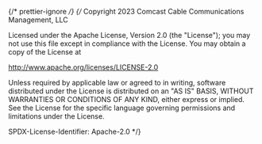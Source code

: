 ﻿{/* prettier-ignore */}
{/*
Copyright 2023 Comcast Cable Communications Management, LLC

Licensed under the Apache License, Version 2.0 (the "License");
you may not use this file except in compliance with the License.
You may obtain a copy of the License at

http://www.apache.org/licenses/LICENSE-2.0

Unless required by applicable law or agreed to in writing, software
distributed under the License is distributed on an "AS IS" BASIS,
WITHOUT WARRANTIES OR CONDITIONS OF ANY KIND, either express or implied.
See the License for the specific language governing permissions and
limitations under the License.

SPDX-License-Identifier: Apache-2.0
\*/}


<Meta of={ListItemStories} />

<Title />

<Description of={ListItemStories} />

## Source

https://github.com/rdkcentral/Lightning-UI-Components/tree/develop/packages/%40lightningjs/ui-components/src/components/ListItem

## Usage

`ListItem` extends `Button`, and therefore utilizes much of the same functionality and
properties. It can display an `Icon` or `Checkbox` before the text, a title and/or description in the center of the content, and an `Icon` or `Checkbox` in the Suffix after the text.

```js
import { ListItem } from '@lightningjs/ui-components';

class Basic extends lng.Component {
  static _template() {
    return {
      ListItem: {
        type: ListItem,
        title: 'List Item',
        description: 'Description',
        prefix: [{ type: Icon, icon: pathToIcon }]
      }
    };
  }
}
```

## API

### Parent Component Properties

`ListItem` extends `Button` therefore shares the same properties

<ArgTypes of={ButtonStories} exclude={['mode']} />

### Properties

In addition the `Button` properties, `ListItem` has the following properties:

<ArgTypes
  of={ListItemStories.ListItem}
  exclude={['suffix', 'prefix', 'title', 'mode']}
/>

### Style Properties

| name                 | type   | description                                  |
| -------------------- | ------ | -------------------------------------------- |
| alpha                | number | transparency of prefix and suffix components |
| descriptionTextStyle | object | text style to apply to the description       |
| logoStyle            | object | custom styling for the logo element          |
| paddingX             | number | padding on left and right sides of text      |
| contentSpacing       | number | padding between title and prefix             |
| titleTextStyle       | object | text style to apply to the title             |
